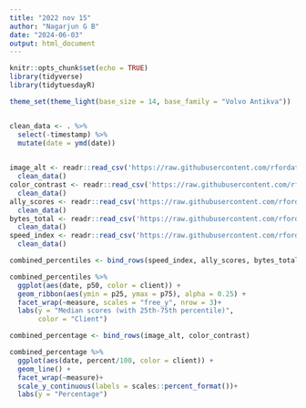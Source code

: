 ```yaml
---
title: "2022 nov 15"
author: "Nagarjun G B"
date: "2024-06-03"
output: html_document
---
```


```r
knitr::opts_chunk$set(echo = TRUE)
library(tidyverse)
library(tidytuesdayR)

theme_set(theme_light(base_size = 14, base_family = "Volvo Antikva"))


clean_data <- . %>% 
  select(-timestamp) %>% 
  mutate(date = ymd(date))
  

image_alt <- readr::read_csv('https://raw.githubusercontent.com/rfordatascience/tidytuesday/master/data/2022/2022-11-15/image_alt.csv') %>% 
  clean_data()
color_contrast <- readr::read_csv('https://raw.githubusercontent.com/rfordatascience/tidytuesday/master/data/2022/2022-11-15/color_contrast.csv') %>% 
  clean_data()
ally_scores <- readr::read_csv('https://raw.githubusercontent.com/rfordatascience/tidytuesday/master/data/2022/2022-11-15/ally_scores.csv') %>% 
  clean_data()
bytes_total <- readr::read_csv('https://raw.githubusercontent.com/rfordatascience/tidytuesday/master/data/2022/2022-11-15/bytes_total.csv') %>% 
  clean_data()
speed_index <- readr::read_csv('https://raw.githubusercontent.com/rfordatascience/tidytuesday/master/data/2022/2022-11-15/speed_index.csv') %>% 
  clean_data()


```

```r
combined_percentiles <- bind_rows(speed_index, ally_scores, bytes_total)

combined_percentiles %>% 
  ggplot(aes(date, p50, color = client)) +
  geom_ribbon(aes(ymin = p25, ymax = p75), alpha = 0.25) +
  facet_wrap(~measure, scales = "free_y", nrow = 3)+
  labs(y = "Median scores (with 25th-75th percentile)",
       color = "Client")

combined_percentage <- bind_rows(image_alt, color_contrast)

combined_percentage %>% 
  ggplot(aes(date, percent/100, color = client)) +
  geom_line() +
  facet_wrap(~measure)+
  scale_y_continuous(labels = scales::percent_format())+
  labs(y = "Percentage")
  

```

